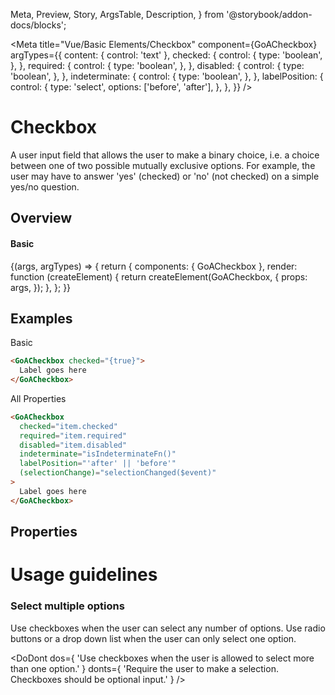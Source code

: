   Meta,
  Preview,
  Story,
  ArgsTable,
  Description,
} from '@storybook/addon-docs/blocks';


<Meta
  title="Vue/Basic Elements/Checkbox"
  component={GoACheckbox}
  argTypes={{
    content: { control: 'text' },
    checked: {
      control: {
        type: 'boolean',
      },
    },
    required: {
      control: {
        type: 'boolean',
      },
    },
    disabled: {
      control: {
        type: 'boolean',
      },
    },
    indeterminate: {
      control: {
        type: 'boolean',
      },
    },
    labelPosition: {
      control: {
        type: 'select',
        options: ['before', 'after'],
      },
    },
  }}
/>

# Checkbox

A user input field that allows the user to make a binary choice, i.e. a choice between one of two possible mutually exclusive options. For example, the user may have to answer 'yes' (checked) or 'no' (not checked) on a simple yes/no question.

## Overview

#### Basic

<Canvas>
  <Story
    name="Variants"
    args={{
      checked: false,
      required: false,
      disabled: false,
      indeterminate: false,
      labelPosition: 'after',
      content: 'Checkbox 1',
    }}
  >
    {(args, argTypes) => {
      return {
        components: { GoACheckbox },
        render: function (createElement) {
          return createElement(GoACheckbox, {
            props: args,
          });
        },
      };
    }}
  </Story>
</Canvas>

## Examples

Basic

```html
<GoACheckbox checked="{true}">
  Label goes here
</GoACheckbox>
```

All Properties

```html
<GoACheckbox
  checked="item.checked"
  required="item.required"
  disabled="item.disabled"
  indeterminate="isIndeterminateFn()"
  labelPosition="'after' || 'before'"
  (selectionChange)="selectionChanged($event)"
>
  Label goes here
</GoACheckbox>
```

## Properties

<Description of={GoACheckbox} />
<ArgsTable of={GoACheckbox} />

# Usage guidelines

### Select multiple options

Use checkboxes when the user can select any number of options. Use radio buttons or a drop down list when the user can only select one option.

<DoDont
  dos={
    'Use checkboxes when the user is allowed to select more than one option.'
  }
  donts={
    'Require the user to make a selection. Checkboxes should be optional input.'
  }
/>
